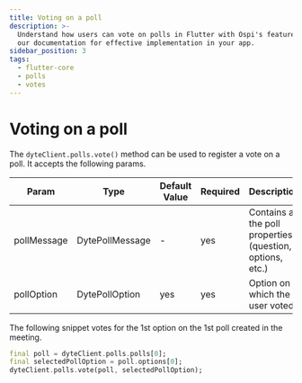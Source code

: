 ```yaml
---
title: Voting on a poll
description: >-
  Understand how users can vote on polls in Flutter with Ospi's features. Follow
  our documentation for effective implementation in your app.
sidebar_position: 3
tags:
  - flutter-core
  - polls
  - votes
---
```


# Voting on a poll

The `dyteClient.polls.vote()` method can be used to register a vote on a poll.
It accepts the following params.

| Param       | Type            | Default Value | Required | Description                                                |
| ----------- | --------------- | ------------- | -------- | ---------------------------------------------------------- |
| pollMessage | DytePollMessage | -             | yes      | Contains all the poll properties (question, options, etc.) |
| pollOption  | DytePollOption  | yes           | yes      | Option on which the user voted                             |

The following snippet votes for the 1st option on the 1st poll created in the
meeting.

```dart
final poll = dyteClient.polls.polls[0];
final selectedPollOption = poll.options[0];
dyteClient.polls.vote(poll, selectedPollOption);
```

<head>
  <title>Flutter Core Voting on a poll</title>
  <meta name="description" content="Understand how users can vote on polls in Flutter with Ospi's features. Follow our documentation for effective implementation in your app."/>
</head>
